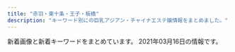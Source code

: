 ```yaml
---
title: "赤羽・東十条・王子・板橋"
description: "キーワード別にの巨乳アジアン・チャイナエステ嬢情報をまとめました。"
---
```


新着画像と新着キーワードをまとめています。
2021年03月16日の情報です。

<DmmAffiliateIns />
<KeywordTable
  shops={
    [
    {
        "keywords": {
            "D": 36,
            "85": 6,
            "88": 12,
            "86": 18
        },
        "img_links": [
            "https://yumego.tyo.cm/images/sp_tit_twitter.png",
            "https://yumego.tyo.cm/images/img_tel.png",
            "https://yumego.tyo.cm/images/maining.jpg",
            "https://yumego.tyo.cm/images/sp_tit_staff02.png",
            "https://yumego.tyo.cm/photos/sites/83/2020/12/2020120108205582.jpg",
            "https://yumego.tyo.cm/images/tit_twitter.png",
            "https://yumego.tyo.cm/photos/sites/83/2020/12/2020120802122351.jpg",
            "https://yumego.tyo.cm/images/top.jpg",
            "https://yumego.tyo.cm/images/tit_therapist.png",
            "https://yumego.tyo.cm/photos/sites/83/2020/12/2020120802122165.jpg",
            "https://yumego.tyo.cm/images/sp_tit_therapist.png",
            "https://yumego.tyo.cm/photos/sites/83/2020/12/2020120610415227.jpg",
            "https://yumego.tyo.cm/images/room2.jpg",
            "https://yumego.tyo.cm/photos/sites/83/2020/12/2020120610415351.jpg",
            "https://yumego.tyo.cm/photos/sites/83/2020/12/2020120610415359.jpg",
            "https://yumego.tyo.cm/images/tit_new.png",
            "https://yumego.tyo.cm/images/room1.jpg",
            "https://yumego.tyo.cm/images/room4.jpg",
            "https://yumego.tyo.cm/photos/sites/83/2020/12/2020120108205259.jpg",
            "https://yumego.tyo.cm/images/room3.jpg",
            "https://yumego.tyo.cm/images/sp_tit_staff01.png",
            "https://yumego.tyo.cm/photos/sites/83/2020/12/2020120610415197.jpg",
            "https://yumego.tyo.cm/images/sp_tit_new.png",
            "https://yumego.tyo.cm/photos/sites/83/2020/12/2020120108205393.jpg",
            "https://yumego.tyo.cm/photos/sites/83/2021/02/2021020212253138.jpg",
            "https://yumego.tyo.cm/images/tit_staff02.png",
            "https://yumego.tyo.cm/images/tit_staff01.png",
            "https://yumego.tyo.cm/images/sp_top.jpg"
        ],
        "name": "\u5922\u3054",
        "url": "https://yumego.tyo.cm/",
        "station": "JR\u5341\u6761\u99c5\u5357\u53e3"
    },
    {
        "name": "Love Sea",
        "keywords": {},
        "url": "https://higashijujo-mensesthe.com/",
        "img_links": [
            "https://higashijujo-mensesthe.com/staff/kimi-s1.jpg",
            "https://higashijujo-mensesthe.com/2020/02/29/lime-s1.jpg",
            "https://higashijujo-mensesthe.com/staff/kimi-l1.jpg",
            "https://higashijujo-mensesthe.com/staff/kimi-s2.jpg",
            "https://higashijujo-mensesthe.com/images/main-sp.jpg",
            "https://higashijujo-mensesthe.com/button/home.png",
            "https://higashijujo-mensesthe.com/icon/twitter.png",
            "https://higashijujo-mensesthe.com/images/header3.png",
            "https://higashijujo-mensesthe.com/button/blog.png",
            "https://higashijujo-mensesthe.com/2019/08/10/kimi-s1.jpg",
            "https://higashijujo-mensesthe.com/menu/home.png",
            "https://higashijujo-mensesthe.com/images/main1.jpg",
            "https://higashijujo-mensesthe.com/images/clear.png",
            "https://higashijujo-mensesthe.com/images/flower.png",
            "https://higashijujo-mensesthe.com/staff/runa-l1.jpg",
            "https://higashijujo-mensesthe.com/staff/kimi-l2.jpg",
            "https://higashijujo-mensesthe.com/menu/gallery.png",
            "https://higashijujo-mensesthe.com/room/esthe1.jpg",
            "https://higashijujo-mensesthe.com/room/room-l3.jpg",
            "https://higashijujo-mensesthe.com/staff/satomi-l1.jpg",
            "https://higashijujo-mensesthe.com/staff/rika-l1.jpg",
            "https://higashijujo-mensesthe.com/room/esthe2.jpg",
            "https://higashijujo-mensesthe.com/icon/yelp.png",
            "https://higashijujo-mensesthe.com/images/footer-l.png",
            "https://higashijujo-mensesthe.com/menu/blog.png",
            "https://higashijujo-mensesthe.com/staff/satomi-s1.jpg",
            "https://higashijujo-mensesthe.com/room/room-l4.jpg",
            "https://higashijujo-mensesthe.com/menu/friend.png",
            "https://higashijujo-mensesthe.com/images/camp.jpg",
            "https://higashijujo-mensesthe.com/2019/10/21/rika-s1.jpg",
            "https://higashijujo-mensesthe.com/room/room-l1.jpg",
            "https://higashijujo-mensesthe.com/icon/line.png",
            "https://higashijujo-mensesthe.com/staff/rika-s1.jpg",
            "https://higashijujo-mensesthe.com/2019/08/22/runa-s1.jpg",
            "https://higashijujo-mensesthe.com/staff/runa-s1.jpg",
            "https://higashijujo-mensesthe.com/icon/facebook.png",
            "https://higashijujo-mensesthe.com/button/staff.png",
            "https://higashijujo-mensesthe.com/images/footer-r.png",
            "https://higashijujo-mensesthe.com/room/room-l2.jpg",
            "https://higashijujo-mensesthe.com/menu/info.png",
            "https://higashijujo-mensesthe.com/room/esthe3.jpg",
            "https://higashijujo-mensesthe.com/staff/lime-s1.jpg",
            "https://higashijujo-mensesthe.com/staff/lime-l1.jpg",
            "https://higashijujo-mensesthe.com/2019/08/23/satomi-s1.jpg",
            "https://higashijujo-mensesthe.com/images/qrcode.png"
        ],
        "station": "JR\u6771\u5341\u6761\u99c5\u5317\u53e3"
    },
    {
        "img_links": [
            "http://kissyourelax.xyz/uploads/190514/1-1Z5140R02A31.jpg",
            "http://kissyourelax.xyz/uploads/190426/1-1Z4261G1591I.jpg",
            "http://kissyourelax.xyz/uploads/190625/1-1Z625203Q3N2.jpg",
            "http://kissyourelax.xyz/img/botton.jpg",
            "http://kissyourelax.xyz/uploads/200812/1-200Q212540D24.jpg",
            "http://kissyourelax.xyz/uploads/200929/1-200929125H1111.jpg",
            "http://kissyourelax.xyz/uploads/191213/1-19121315493M58.jpg",
            "http://kissyourelax.xyz/uploads/190514/1-1Z5140R044351.jpg",
            "http://kissyourelax.xyz/uploads/190426/1-1Z4261G229208.jpg",
            "http://kissyourelax.xyz/uploads/190712/1-1ZG2111F3448.jpg",
            "http://kissyourelax.xyz/uploads/190426/1-1Z4261G221600.jpg",
            "http://kissyourelax.xyz/uploads/190802/1-1ZP20P930U4.jpg",
            "http://kissyourelax.xyz/uploads/191129/1-191129154603T5.jpg",
            "http://kissyourelax.xyz/uploads/190422/1-1Z42214343N22.jpg",
            "http://kissyourelax.xyz/uploads/190802/1-1ZP20P91YN.jpg",
            "http://kissyourelax.xyz/uploads/190422/1-1Z422143352a6.jpg",
            "http://kissyourelax.xyz/uploads/200929/1-200929125F62K.jpg",
            "http://kissyourelax.xyz/uploads/190625/1-1Z625204313L6.jpg",
            "http://kissyourelax.xyz/uploads/191213/1-1912131550052E.jpg",
            "http://kissyourelax.xyz/uploads/190422/1-1Z422144244F3.jpg",
            "http://kissyourelax.xyz/img/s0.png",
            "http://kissyourelax.xyz/uploads/190712/1-1ZG2111A3147.jpg",
            "http://kissyourelax.xyz/uploads/200812/1-200Q2125423452.jpg",
            "http://kissyourelax.xyz/uploads/190920/1-1Z9200Z645220.jpg"
        ],
        "url": "http://kissyourelax.xyz/",
        "name": "Kiss you",
        "station": "JR\u8d64\u7fbd\u99c5",
        "keywords": {}
    },
    {
        "url": "http://www.goodtime.iesjp.com/",
        "img_links": [
            "http://www.goodtime.iesjp.com/files/004.jpg",
            "http://www.goodtime.iesjp.com/images/m-right.jpg",
            "http://www.goodtime.iesjp.com/images/m-top-right02.jpg",
            "http://www.goodtime.iesjp.com/images/m-top-right01.jpg",
            "http://www.goodtime.iesjp.com/images/m-top-right03.jpg",
            "http://www.goodtime.iesjp.com/images/call.png",
            "http://www.goodtime.iesjp.com/images/m-yejiao.jpg",
            "http://www.goodtime.iesjp.com/images/top-left01.jpg",
            "http://www.goodtime.iesjp.com/files/003.jpg",
            "http://www.goodtime.iesjp.com/photo_news/upimg/529386029caabbb08f_0.jpg",
            "http://www.goodtime.iesjp.com/images/m-top-right04.jpg",
            "http://www.goodtime.iesjp.com/images/m-top03.jpg",
            "http://www.goodtime.iesjp.com/files/002.jpg",
            "http://www.goodtime.iesjp.com/photo_news/upimg/20911603de0e3ad912_0.jpg",
            "http://www.goodtime.iesjp.com/images/m-head.jpg",
            "http://www.goodtime.iesjp.com/images/m-left.jpg",
            "http://www.goodtime.iesjp.com/photo_news/upimg/43415603819cc9fd0d_1.jpg",
            "http://www.goodtime.iesjp.com/photo_news/upimg/2288060497ed9031e6_0.jpg",
            "http://www.goodtime.iesjp.com/files/005.jpg",
            "http://www.goodtime.iesjp.com/photo_news/upimg/39901600bd6533312b_0.jpg",
            "http://www.goodtime.iesjp.com/images/m-top02.jpg"
        ],
        "name": "GOOD TIME",
        "keywords": {
            "83": 2,
            "87": 6,
            "C": 2,
            "D": 6
        },
        "station": "\u8d64\u7fbd\u5ca9\u6df5\u99c52\u756a\u51fa\u53e3"
    },
    {
        "name": "\u5f69\u8679",
        "img_links": [
            "http://e-yuri.work/images/int2.jpg",
            "http://e-yuri.work/images/2.jpg",
            "http://e-yuri.work/images/rec1.jpg",
            "http://e-yuri.work/staff/ayumi.jpg",
            "http://e-yuri.work/images/tg.jpg",
            "http://e-yuri.work/img/ayumi1.jpg",
            "http://e-yuri.work/images/interior_t.jpg",
            "http://e-yuri.work/images/sys.jpg",
            "http://e-yuri.work/images/news.jpg",
            "http://e-yuri.work/images/1.jpg",
            "http://e-yuri.work/images/rec2.jpg",
            "http://e-yuri.work/images/int1.jpg",
            "http://e-yuri.work/images/s1.png",
            "http://e-yuri.work/images/staff_t.jpg",
            "http://e-yuri.work/img/karina1.jpg",
            "http://e-yuri.work/img/yuyu1.jpg",
            "http://e-yuri.work/staff/karina.jpg",
            "http://e-yuri.work/images/3.jpg",
            "http://e-yuri.work/staff/yuyu.jpg",
            "http://e-yuri.work/images/head.jpg",
            "http://e-yuri.work/images/ac1.jpg"
        ],
        "keywords": {},
        "station": "\u5c3e\u4e45\u99c5",
        "url": "http://e-yuri.work/"
    },
    {
        "img_links": [
            "https://www.sinraku.work/staff/koko.jpg",
            "https://www.sinraku.work/img/rina1.jpg",
            "https://www.sinraku.work/images/interior_t.jpg",
            "https://www.sinraku.work/images/menu/top.png",
            "https://www.sinraku.work/images/tel.png",
            "https://www.sinraku.work/images/time.jpg",
            "https://www.sinraku.work/images/tg.png",
            "https://www.sinraku.work/staff/miho.jpg",
            "https://www.sinraku.work/images/int1.jpg",
            "https://www.sinraku.work/images/staff_t.jpg",
            "https://www.sinraku.work/images/rec.jpg",
            "https://www.sinraku.work/img/koko2.jpg",
            "https://www.sinraku.work/images/menu/staff.png",
            "https://www.sinraku.work/images/sys.png",
            "https://www.sinraku.work/img/koko1.jpg",
            "https://www.sinraku.work/img/rina2.jpg",
            "https://www.sinraku.work/images/int2.png",
            "https://www.sinraku.work/staff/rina.jpg",
            "https://www.sinraku.work/img/kai1.jpg",
            "https://www.sinraku.work/img/miho2.jpg",
            "https://www.sinraku.work/img/kai2.jpg",
            "https://www.sinraku.work/img/miho1.jpg",
            "https://www.sinraku.work/staff/kai.jpg",
            "https://www.sinraku.work/images/news.jpg",
            "https://www.sinraku.work/images/menu/interior.png"
        ],
        "keywords": {},
        "station": "JR\u8d64\u7fbd\u99c5\u6771\u53e3",
        "url": "https://www.sinraku.work/",
        "name": "\u5fc3\u697d"
    },
    {
        "url": "http://www.cocosia.work/",
        "station": "JR\u8d64\u7fbd\u99c5\u897f\u53e3",
        "name": "Cocosia \uff5e\u30b3\u30b3\u30b7\u30a2\uff5e",
        "img_links": [
            "http://www.cocosia.work/img/i_tel.png",
            "http://www.cocosia.work/staff/mao1.jpg",
            "http://www.cocosia.work/staff/riya.jpg",
            "http://www.cocosia.work/staff/riya1.jpg",
            "http://www.cocosia.work/staff/rea.jpg",
            "http://www.cocosia.work/img/concept_sp.jpg",
            "http://www.cocosia.work/img/int3.jpg",
            "http://www.cocosia.work/img/int1.jpg",
            "http://www.cocosia.work/staff/mika1.jpg",
            "http://www.cocosia.work/img/int1_sp.jpg",
            "http://www.cocosia.work/staff/yuyu1.jpg",
            "http://www.cocosia.work/img/bn_contact_sp.jpg",
            "http://www.cocosia.work/img/bn_howto.jpg",
            "http://www.cocosia.work/img/header_info.png",
            "http://www.cocosia.work/img/int3_sp.jpg",
            "http://www.cocosia.work/img/int2.jpg",
            "http://www.cocosia.work/staff/hina1.jpg",
            "http://www.cocosia.work/staff/mika.jpg",
            "http://www.cocosia.work/staff/hina.jpg",
            "http://www.cocosia.work/staff/yuyu.jpg",
            "http://www.cocosia.work/staff/mao.jpg",
            "http://www.cocosia.work/img/bn_howto_sp.jpg",
            "http://www.cocosia.work/img/int2_sp.jpg",
            "http://www.cocosia.work/staff/rea1.jpg",
            "http://www.cocosia.work/img/bn_contact.jpg",
            "http://www.cocosia.work/img/concept.jpg"
        ],
        "keywords": {
            "87": 6,
            "86": 8,
            "C": 15,
            "D": 10,
            "E": 6,
            "85": 2
        }
    },
    {
        "name": "Aroma Dream \uff5e\u30a2\u30ed\u30de\u30c9\u30ea\u30fc\u30e0\uff5e",
        "station": "JR\u8d64\u7fbd\u99c5\u6771\u53e3",
        "img_links": [
            "https://dream.ests.jp/images/mobile.jpg",
            "https://dream.ests.jp/images/line.png",
            "https://dream.ests.jp/photos/sites/12/2021/03/2021031110483161.jpg",
            "https://dream.ests.jp/photos/sites/12/2021/03/2021031110482744.jpg",
            "https://dream.ests.jp/photos/sites/12/2021/03/2021031110483021.jpg",
            "https://dream.ests.jp/images/end.png",
            "https://dream.ests.jp/images/1.jpg",
            "https://dream.ests.jp/images/new.jpg",
            "https://dream.ests.jp/images/2.jpg",
            "https://dream.ests.jp/images/top.png",
            "https://dream.ests.jp/images/s_news.jpg",
            "https://dream.ests.jp/images/s_therapist.jpg",
            "https://dream.ests.jp/images/news_bj3.jpg",
            "https://dream.ests.jp/images/s_pick.png",
            "https://dream.ests.jp/images/staff_bj3.jpg",
            "https://dream.ests.jp/images/s_link.jpg",
            "https://dream.ests.jp/photos/sites/12/2021/03/2021031110482840.jpg"
        ],
        "keywords": {
            "C": 12,
            "E": 2,
            "87": 2,
            "86": 4,
            "85": 2,
            "D": 6
        },
        "url": "https://dream.ests.jp/"
    },
    {
        "img_links": [
            "http://www.roserelaxation.info/upload/images/20171214_032900.jpg",
            "http://www.roserelaxation.info/upload/201712/1512155748.jpg",
            "http://www.roserelaxation.info/upload/images/20171206_133002.jpg",
            "http://www.roserelaxation.info/upload/images/20170613_104732.jpg",
            "http://www.roserelaxation.info/upload/201801/thumb/1517150493.jpg",
            "http://www.roserelaxation.info/upload/202007/thumb/1594636355.jpg",
            "http://www.roserelaxation.info/upload/201712/thumb/1512155748.jpg",
            "http://www.roserelaxation.info/upload/202007/thumb_dis/1594636246.jpg",
            "http://www.roserelaxation.info/upload/202007/thumb_dis/1594636355.jpg",
            "http://www.roserelaxation.info/upload/201801/1517150493.jpg",
            "http://www.roserelaxation.info/upload/202007/1594636684.jpg",
            "http://www.roserelaxation.info/upload/202007/thumb_dis/1594636322.jpg",
            "http://www.roserelaxation.info/upload/201807/thumb/1531195952.jpg",
            "http://www.roserelaxation.info/upload/images/20170525_102731.jpg",
            "http://www.roserelaxation.info/upload/images/20171206_132823.jpg",
            "http://www.roserelaxation.info/upload/202007/1594636355.jpg",
            "http://www.roserelaxation.info/upload/images/20171206_132851.jpg",
            "http://www.roserelaxation.info/upload/202007/1594636246.jpg",
            "http://www.roserelaxation.info/upload/202007/thumb/1594636246.jpg",
            "http://www.roserelaxation.info/upload/201807/thumb_dis/1531195547.jpg",
            "http://www.roserelaxation.info/upload/201808/thumb_dis/1535596152.jpg",
            "http://www.roserelaxation.info/upload/images/20170706_091357.jpg",
            "http://www.roserelaxation.info/upload/201807/thumb_dis/1531195952.jpg",
            "http://www.roserelaxation.info/upload/201708/thumb_dis/1502280972.jpg",
            "http://www.roserelaxation.info/upload/201807/thumb/1531195547.jpg",
            "http://www.roserelaxation.info/upload/201801/thumb_dis/1517150493.jpg",
            "http://www.roserelaxation.info/upload/202007/thumb/1594636684.jpg",
            "http://www.roserelaxation.info/upload/202007/thumb_dis/1594636684.jpg",
            "http://www.roserelaxation.info/upload/201807/1531195547.jpg",
            "http://www.roserelaxation.info/upload/201807/1531197286.jpg",
            "http://www.roserelaxation.info/upload/201707/1499300573.jpg",
            "http://www.roserelaxation.info/upload/201708/1502280972.jpg",
            "http://www.roserelaxation.info/upload/202008/1598846272.jpg",
            "http://www.roserelaxation.info/upload/201807/thumb_dis/1531197286.jpg",
            "http://www.roserelaxation.info/upload/201712/thumb_dis/1512155748.jpg",
            "http://www.roserelaxation.info/upload/201807/1531195952.jpg",
            "http://www.roserelaxation.info/upload/images/20171206_132919.jpg"
        ],
        "keywords": {},
        "name": "Only one \uff5e\u30aa\u30f3\u30ea\u30fc\u30ef\u30f3\uff5e",
        "url": "http://www.roserelaxation.info/",
        "station": "JR\u8d64\u7fbd\u99c5\u5357\u53e3"
    },
    {
        "name": "\u30a2\u30a4\u30ea\u30b9",
        "url": "http://www.e-baby.work/",
        "img_links": [
            "http://www.e-baby.work/staff/kumic.jpg",
            "http://www.e-baby.work/staff/karen1.jpg",
            "http://www.e-baby.work/staff/haru1.jpg",
            "http://www.e-baby.work/img/all/icon2.png",
            "http://www.e-baby.work/staff/kumi1.jpg",
            "http://www.e-baby.work/img/all/loader.png",
            "http://www.e-baby.work/staff/rina1.jpg",
            "http://www.e-baby.work/staff/maya1.jpg",
            "http://www.e-baby.work/staff/yuka1.jpg"
        ],
        "station": "JR\u8d64\u7fbd\u99c5\u6771\u53e3",
        "keywords": {
            "C": 1,
            "85": 1,
            "89": 1,
            "87": 1,
            "84": 1,
            "86": 2,
            "D": 3,
            "E": 2
        }
    },
    {
        "img_links": [
            "http://flower.este88.com/images/m04.jpg",
            "http://flower.este88.com/gals/riri1.jpg",
            "http://flower.este88.com/images/m02.jpg",
            "http://flower.este88.com/i/images/access6.jpg",
            "http://flower.este88.com/images/dot.png",
            "http://flower.este88.com/i/images/access4.jpg",
            "http://flower.este88.com/gals/erika1.jpg",
            "http://flower.este88.com/gals/emi1.jpg",
            "http://flower.este88.com/i/images/access2.jpg",
            "http://flower.este88.com/images/m03.jpg",
            "http://flower.este88.com/i/images/access5.jpg",
            "http://flower.este88.com/images/m01.jpg",
            "http://flower.este88.com/images/img1.jpg",
            "http://flower.este88.com/images/kp01.jpg",
            "http://flower.este88.com/gals/haruka1.jpg",
            "http://flower.este88.com/i/images/access3.jpg",
            "http://flower.este88.com/images/m05.jpg",
            "http://flower.este88.com/i/images/access1.jpg",
            "http://flower.este88.com/i/images/access7.jpg",
            "http://flower.este88.com/gals/moe1.jpg",
            "http://flower.este88.com/gals/yuuna1.jpg"
        ],
        "station": "JR\u8d64\u7fbd\u99c5\u5357\u53e3",
        "url": "http://flower.este88.com/",
        "keywords": {},
        "name": "Flower"
    },
    {
        "url": "http://oji.pink/",
        "station": "JR\u738b\u5b50\u99c5\u5317\u53e3",
        "name": "\u7f8e\u5065",
        "img_links": [
            "http://oji.pink/images/1.png",
            "http://oji.pink/images/3.png",
            "http://oji.pink/images/r3.jpg",
            "http://oji.pink/images/new1.jpg",
            "http://oji.pink/images/r4.jpg",
            "http://oji.pink/images/mobile.jpg",
            "http://oji.pink/images/r2.jpg",
            "http://oji.pink/images/top.jpg",
            "http://oji.pink/images/zi_staff.png",
            "http://oji.pink/images/zi_link.png",
            "http://oji.pink/images/yuki.jpg",
            "http://oji.pink/images/r1.jpg",
            "http://oji.pink/images/g7.jpg",
            "http://oji.pink/images/g2.jpg",
            "http://oji.pink/images/g1.jpg",
            "http://oji.pink/images/g0.jpg",
            "http://oji.pink/images/g5.jpg",
            "http://oji.pink/images/aki.jpg"
        ],
        "keywords": {
            "C": 15
        }
    },
    {
        "url": "http://angel-aroma.net/",
        "station": "JR\u8d64\u7fbd\u99c5\u6771\u53e3",
        "img_links": [
            "http://angel-aroma.net/img/m6.jpg",
            "http://angel-aroma.net/img/top.jpg",
            "http://angel-aroma.net/img/qr.jpg",
            "http://angel-aroma.net/img/stafft.jpg",
            "http://angel-aroma.net/img/sta6.jpg",
            "http://angel-aroma.net/img/sta5.jpg",
            "http://angel-aroma.net/img/sta3.jpg",
            "http://angel-aroma.net/img/no.png",
            "http://angel-aroma.net/img/m2.jpg",
            "http://angel-aroma.net/img/m30.jpg",
            "http://angel-aroma.net/img/m3.jpg",
            "http://angel-aroma.net/img/m10.jpg",
            "http://angel-aroma.net/img/m5.jpg",
            "http://angel-aroma.net/img/m1.jpg",
            "http://angel-aroma.net/img/sta2.jpg",
            "http://angel-aroma.net/img/sta1.jpg",
            "http://angel-aroma.net/img/m20.jpg",
            "http://angel-aroma.net/img/m4.jpg"
        ],
        "keywords": {
            "87": 2,
            "86": 4,
            "84": 2,
            "82": 2
        },
        "name": "\u30c0\u30fc\u30ea\u30f3"
    },
    {
        "img_links": [
            "http://shanshan-esthe.com/img/sta0.jpg",
            "http://shanshan-esthe.com/img/st14.jpg",
            "http://shanshan-esthe.com/img/no.png",
            "http://shanshan-esthe.com/img/sta14.jpg",
            "http://shanshan-esthe.com/img/st16.jpg"
        ],
        "keywords": {
            "D": 2,
            "86": 2
        },
        "url": "http://shanshan-esthe.com/",
        "name": "\u9999\u9999",
        "station": "JR\u6771\u5341\u6761\u99c5\u5317\u53e3"
    },
    {
        "img_links": [
            "http://ka-en.work/img/s3.jpg",
            "http://ka-en.work/img/head.jpg",
            "http://ka-en.work/img/s7.jpg",
            "http://ka-en.work/sp/img/st10.jpg",
            "http://ka-en.work/sp/img/st6.jpg",
            "http://ka-en.work/sp/img/tel.jpg",
            "http://ka-en.work/sp/img/p-9.jpg",
            "http://ka-en.work/img/fla-1.jpg",
            "http://ka-en.work/img/foot.jpg",
            "http://ka-en.work/img/acc3.jpg",
            "http://ka-en.work/sp/img/cam.jpg",
            "http://ka-en.work/sp/img/acc3.jpg",
            "http://ka-en.work/img/botton.jpg",
            "http://ka-en.work/img/st9.jpg",
            "http://ka-en.work/img/acc2.jpg",
            "http://ka-en.work/sp/img/acc5.jpg",
            "http://ka-en.work/img/fla-3.jpg",
            "http://ka-en.work/img/st7.jpg",
            "http://ka-en.work/sp/img/t-t.jpg",
            "http://ka-en.work/sp/img/st1.jpg",
            "http://ka-en.work/sp/img/pc.jpg",
            "http://ka-en.work/img/st2.jpg",
            "http://ka-en.work/img/botton6.jpg",
            "http://ka-en.work/sp/img/tit.jpg",
            "http://ka-en.work/img/st4.jpg",
            "http://ka-en.work/img/botton5.jpg",
            "http://ka-en.work/img/s9.jpg",
            "http://ka-en.work/img/acc5.jpg",
            "http://ka-en.work/img/st1.jpg",
            "http://ka-en.work/sp/img/botton.jpg",
            "http://ka-en.work/sp/img/st8.jpg",
            "http://ka-en.work/sp/img/st3.jpg",
            "http://ka-en.work/img/fla-2.jpg",
            "http://ka-en.work/sp/img/st2.jpg",
            "http://ka-en.work/sp/img/t-a.jpg",
            "http://ka-en.work/sp/img/acc4.jpg",
            "http://ka-en.work/img/s2.jpg",
            "http://ka-en.work/img/kanban.jpg",
            "http://ka-en.work/img/s6.jpg",
            "http://ka-en.work/sp/img/pic.jpg",
            "http://ka-en.work/img/botton2.jpg",
            "http://ka-en.work/sp/img/p-6.jpg",
            "http://ka-en.work/sp/img/info.jpg",
            "http://ka-en.work/img/st6.jpg",
            "http://ka-en.work/sp/img/sys.jpg",
            "http://ka-en.work/sp/img/st9.jpg",
            "http://ka-en.work/sp/img/t-s.jpg",
            "http://ka-en.work/img/acc1.jpg",
            "http://ka-en.work/img/botton4.jpg",
            "http://ka-en.work/img/acc4.jpg",
            "http://ka-en.work/sp/img/st4.jpg",
            "http://ka-en.work/sp/img/acc1.jpg",
            "http://ka-en.work/img/st10.jpg",
            "http://ka-en.work/sp/img/p-10.jpg",
            "http://ka-en.work/sp/img/t-o.jpg",
            "http://ka-en.work/sp/img/t-r.jpg",
            "http://ka-en.work/sp/img/st7.jpg",
            "http://ka-en.work/sp/img/add.jpg",
            "http://ka-en.work/img/s4.jpg",
            "http://ka-en.work/img/s10.jpg",
            "http://ka-en.work/sp/img/time.jpg",
            "http://ka-en.work/img/botton3.jpg",
            "http://ka-en.work/sp/img/acc2.jpg",
            "http://ka-en.work/sp/img/kanban.jpg",
            "http://ka-en.work/img/st8.jpg",
            "http://ka-en.work/img/mo.png",
            "http://ka-en.work/img/st3.jpg"
        ],
        "url": "http://ka-en.work/",
        "name": "\u83ef\u8276",
        "station": "JR\u8d64\u7fbd\u99c5\u6771\u53e3",
        "keywords": {
            "D": 5,
            "87": 1,
            "85": 12,
            "E": 3,
            "86": 2,
            "88": 2,
            "C": 17,
            "84": 1
        }
    },
    {
        "url": "http://www.l-yuri.work/",
        "keywords": {},
        "name": "\u767e\u5408",
        "station": "\u84ee\u6839\u99c5\u6771\u53e3",
        "img_links": [
            "http://www.l-yuri.work/images/4.png",
            "http://www.l-yuri.work/images/news.png",
            "http://www.l-yuri.work/img/emi1.jpg",
            "http://www.l-yuri.work/images/mobile.jpg",
            "http://www.l-yuri.work/images/1.png",
            "http://www.l-yuri.work/images/head.jpg",
            "http://www.l-yuri.work/images/interior_t.jpg",
            "http://www.l-yuri.work/images/sys.png",
            "http://www.l-yuri.work/staff/yuki.jpg",
            "http://www.l-yuri.work/images/3.png",
            "http://www.l-yuri.work/images/2.png",
            "http://www.l-yuri.work/images/s1.png",
            "http://www.l-yuri.work/staff/aki.jpg",
            "http://www.l-yuri.work/img/yuki1.jpg",
            "http://www.l-yuri.work/img/aki1.jpg",
            "http://www.l-yuri.work/images/int1.png",
            "http://www.l-yuri.work/staff/emi.jpg",
            "http://www.l-yuri.work/images/int2.png",
            "http://www.l-yuri.work/images/h_line.jpg",
            "http://www.l-yuri.work/img/rina1.jpg",
            "http://www.l-yuri.work/images/tg.jpg",
            "http://www.l-yuri.work/staff/rina.jpg",
            "http://www.l-yuri.work/images/tel.jpg",
            "http://www.l-yuri.work/images/staff_t.jpg"
        ]
    },
    {
        "station": "JR\u8d64\u7fbd\u99c5\u5357\u53e3",
        "keywords": {},
        "img_links": [
            "http://esthe-taiwanaroma.com/img/mami.jpg",
            "http://esthe-taiwanaroma.com/img/mami03.png",
            "http://esthe-taiwanaroma.com/img/head_img.png",
            "http://esthe-taiwanaroma.com/img/yuki.jpg",
            "http://esthe-taiwanaroma.com/img/photo_01.jpg",
            "http://esthe-taiwanaroma.com/img/mask05.jpg",
            "http://esthe-taiwanaroma.com/img/sara002.jpg",
            "http://esthe-taiwanaroma.com/img/hina.jpg",
            "http://esthe-taiwanaroma.com/img/mask02.jpg",
            "http://esthe-taiwanaroma.com/img/kaori2.jpg",
            "http://esthe-taiwanaroma.com/img/topbg02.jpg",
            "http://esthe-taiwanaroma.com/img/corona-2.jpg",
            "http://esthe-taiwanaroma.com/img/mask04.jpg",
            "http://esthe-taiwanaroma.com/img/corona-4.jpg",
            "http://esthe-taiwanaroma.com/img/pagetop.png",
            "http://esthe-taiwanaroma.com/img/tel_img.png",
            "http://esthe-taiwanaroma.com/img/sara2.jpg",
            "http://esthe-taiwanaroma.com/img/anna.png",
            "http://esthe-taiwanaroma.com/img/mask03.jpg",
            "http://esthe-taiwanaroma.com/img/ami.jpg",
            "http://esthe-taiwanaroma.com/img/mask01.jpg",
            "http://esthe-taiwanaroma.com/img/emi001.jpg",
            "http://esthe-taiwanaroma.com/img/corona-5.jpg",
            "http://esthe-taiwanaroma.com/img/reina3.jpg",
            "http://esthe-taiwanaroma.com/img/corona-3.jpg"
        ],
        "name": "\u53f0\u6e7e\u30a2\u30ed\u30de",
        "url": "http://esthe-taiwanaroma.com/"
    },
    {
        "img_links": [
            "http://esthe-japan.work/flower/upload/202004/1588153474.png"
        ],
        "name": "FLOWER",
        "station": "JR\u8d64\u7fbd\u99c5\u5357\u6539\u672d\u53e3(\u6771)",
        "keywords": {
            "\u30bb\u30af\u30b7\u30fc": 6,
            "87": 3,
            "98": 1,
            "88": 3,
            "89": 3
        },
        "url": "http://esthe-japan.work/flower/"
    },
    {
        "keywords": {},
        "name": "\u3084\u3059\u3089\u304e",
        "station": "JR\u738b\u5b50\u99c5\u5317\u53e3",
        "img_links": [],
        "url": "http://tenpo5.iest.info/"
    },
    {
        "url": "http://www.crossu.xyz/",
        "keywords": {
            "\u30bb\u30af\u30b7\u30fc": 5
        },
        "station": "JR\u738b\u5b50\u99c5\u5317\u53e3",
        "img_links": [
            "http://www.crossu.xyz/uploads/181211/1-1Q2111433162D.jpg",
            "http://www.crossu.xyz/uploads/190924/1-1Z9241056212J.jpg",
            "http://www.crossu.xyz/templets/default/picture/staff_t.jpg",
            "http://www.crossu.xyz/uploads/191119/1-19111915043V27.jpg",
            "http://www.crossu.xyz/uploads/200528/1-20052Q52142229.jpg",
            "http://www.crossu.xyz/templets/default/picture/interior_t.jpg",
            "http://www.crossu.xyz/uploads/180620/1-1P62010154K00.png",
            "http://www.crossu.xyz/uploads/191129/1-19112914393CK.jpg",
            "http://www.crossu.xyz/uploads/180620/1-1P62010193X63.jpg",
            "http://www.crossu.xyz/templets/default/picture/head.jpg",
            "http://www.crossu.xyz/templets/default/picture/news.jpg",
            "http://www.crossu.xyz/uploads/allimg/180620/1-1P6201013133b.jpg",
            "http://www.crossu.xyz/uploads/180621/1-1P621101232H4.jpg",
            "http://www.crossu.xyz/templets/default/picture/rec1.png"
        ],
        "name": "\u685c\u306e\u604b"
    },
    {
        "img_links": [
            "http://lastpara.net/img/event/camp_top_02.jpg",
            "http://lastpara.net/image/cast/cast_259_1_s.jpg",
            "http://lastpara.net/image/cast/cast_255_1_l.jpg",
            "http://lastpara.net/image/cast/cast_259_1_l.jpg",
            "http://lastpara.net/image/cast/cast_287_1_s.jpg",
            "http://lastpara.net/image/cast/cast_256_1_s.jpg",
            "http://lastpara.net/image/cast/cast_261_1_l.jpg",
            "http://lastpara.net/image/cast/cast_263_1_s.jpg",
            "http://lastpara.net/image/cast/cast_287_1_l.jpg",
            "http://lastpara.net/image/cast/cast_256_1_l.jpg",
            "http://lastpara.net/img/recuit.png",
            "http://lastpara.net/image/cast/cast_262_1_l.jpg",
            "http://lastpara.net/image/cast/cast_265_1_s.jpg",
            "http://lastpara.net/image/cast/cast_265_1_l.jpg",
            "http://lastpara.net/image/cast/cast_286_1_l.jpg",
            "http://lastpara.net/image/cast/cast_286_1_s.jpg",
            "http://lastpara.net/img/news-ttl.jpg",
            "http://lastpara.net/image/cast/cast_263_1_l.jpg"
        ],
        "station": "JR\u8d64\u7fbd\u99c5\u5357\u53e3",
        "keywords": {
            "85": 9,
            "84": 4,
            "90": 2,
            "86": 4
        },
        "url": "http://lastpara.net/",
        "name": "Last Paradise \uff5e\u30e9\u30b9\u30c8\u30d1\u30e9\u30c0\u30a4\u30b9\uff5e"
    },
    {
        "station": "JR\u8d64\u7fbd\u99c5\u5357\u53e3",
        "url": "http://www.darling.esjp.info/",
        "name": "Darling \uff5e\u30c0\u30fc\u30ea\u30f3\uff5e",
        "keywords": {
            "86": 1,
            "87": 4,
            "D": 5
        },
        "img_links": [
            "http://www.darling.esjp.info/files/008.jpg",
            "http://www.darling.esjp.info/img/nav-003.png",
            "http://www.darling.esjp.info/files/003.jpg",
            "http://www.darling.esjp.info/img/stb.jpg",
            "http://www.darling.esjp.info/files/001.jpg",
            "http://www.darling.esjp.info/img/stt.jpg",
            "http://www.darling.esjp.info/img/nav-002.png",
            "http://www.darling.esjp.info/img/nav-004.png",
            "http://www.darling.esjp.info/img/nav-005.png",
            "http://www.darling.esjp.info/files/007.jpg",
            "http://www.darling.esjp.info/img/nav-006.png",
            "http://www.darling.esjp.info/img/tel.png",
            "http://www.darling.esjp.info/img/top01.png",
            "http://www.darling.esjp.info/img/nav-001.png",
            "http://www.darling.esjp.info/files/002.jpg"
        ]
    }
]
}
/>
<DmmAffiliateScript />
